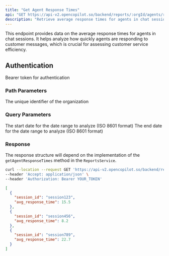 ```yaml
---
title: "Get Agent Response Times"
api: "GET https://api-v2.opencopilot.so/backend/reports/:orgId/agents/response-times"
description: "Retrieve average response times for agents in chat sessions"
---
```


This endpoint provides data on the average response times for agents in chat sessions. It helps analyze how quickly agents are responding to customer messages, which is crucial for assessing customer service efficiency.

## Authentication

<ParamField header="Authorization" type="string" required>
  Bearer token for authentication
</ParamField>

### Path Parameters

<ParamField path="orgId" type="string" required>
  The unique identifier of the organization
</ParamField>

### Query Parameters

<ParamField query="startDate" type="string" format="date-time">
  The start date for the date range to analyze (ISO 8601 format)
</ParamField>

<ParamField query="endDate" type="string" format="date-time">
  The end date for the date range to analyze (ISO 8601 format)
</ParamField>

### Response

The response structure will depend on the implementation of the `getAgentResponseTimes` method in the `ReportsService`.

<RequestExample>

```bash Example Request
curl --location --request GET 'https://api-v2.opencopilot.so/backend/reports/org123/agents/response-times?startDate=2023-01-01T00:00:00Z&endDate=2023-12-31T23:59:59Z' \
--header 'Accept: application/json' \
--header 'Authorization: Bearer YOUR_TOKEN'
```

</RequestExample>

<ResponseExample>

```json Response
[
  {
    "session_id": "session123",
    "avg_response_time": 15.5
  },
  {
    "session_id": "session456",
    "avg_response_time": 8.2
  },
  {
    "session_id": "session789",
    "avg_response_time": 22.7
  }
]
```

</ResponseExample>